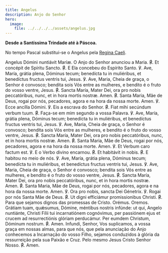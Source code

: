```yaml
---
title: Angelus
description: Anjo do Senhor
hero:
  image:
    file: ../../../../assets/angelus.jpg
---
```


**Desde a Santíssima Trindade até à Páscoa.**

No tempo Pascal substitui-se o Angelus pela [Regina Caeli](/devocionario/antifonas/reginacaeli).

<div class="side-by-side not-content">
  <span class="text-justify">Angelus Dómini nuntiávit Maríæ.</span>
  <span class="text-justify">O Anjo do Senhor anunciou a Maria.</span>
  <span class="text-justify">
    <span class="text-red-500">℟.</span> Et concépit de Spíritu Sancto.
  </span>
  <span class="text-justify">
    <span class="text-red-500">℟.</span> E Ela concebeu do Espírito Santo.
  </span>
  <span class="text-justify">
    ℣. Ave, María, grátia plena, Dóminus tecum; benedícta tu in muliéribus, et
    benedíctus fructus ventris tui, Jesus.
  </span>
  <span class="text-justify">
    ℣. Ave, Maria, Cheia de graça, o Senhor é convosco; bendita sois Vós entre
    as mulheres, e bendito é o fruto do vosso ventre, Jesus.
  </span>
  <span class="text-justify">
    <span class="text-red-500">℟.</span> Sancta María, Mater Dei, ora pro nobis
    peccatóribus, nunc, et in hora mortis nostræ. Amen.
  </span>
  <span class="text-justify">
    <span class="text-red-500">℟.</span> Santa Maria, Mãe de Deus, rogai por
    nós, pecadores, agora e na hora da nossa morte. Amen.
  </span>
  <span class="text-justify">℣. Ecce ancílla Dómini.</span>
  <span class="text-justify">℣. Eis a escrava do Senhor.</span>
  <span class="text-justify">
    <span class="text-red-500">℟.</span> Fiat mihi secúndum verbum tuum.
  </span>
  <span class="text-justify">
    <span class="text-red-500">℟.</span> Faça-se em mim segundo a vossa Palavra.
  </span>
  <span class="text-justify">
    ℣. Ave, María, grátia plena, Dóminus tecum; benedícta tu in muliéribus, et
    benedíctus fructus ventris tui, Jesus.
  </span>
  <span class="text-justify">
    ℣. Ave, Maria, Cheia de graça, o Senhor é convosco; bendita sois Vós entre
    as mulheres, e bendito é o fruto do vosso ventre, Jesus.
  </span>
  <span class="text-justify">
    <span class="text-red-500">℟.</span> Sancta María, Mater Dei, ora pro nobis
    peccatóribus, nunc, et in hora mortis nostræ. Amen.
  </span>
  <span class="text-justify">
    <span class="text-red-500">℟.</span> Santa Maria, Mãe de Deus, rogai por
    nós, pecadores, agora e na hora da nossa morte. Amen.
  </span>
  <span class="text-justify">℣. Et Verbum caro factum est.</span>
  <span class="text-justify">℣. E o Verbo divino encarnou.</span>
  <span class="text-justify">
    <span class="text-red-500">℟.</span> Et habitávit in nobis.
  </span>
  <span class="text-justify">
    <span class="text-red-500">℟.</span> E habitou no meio de nós.
  </span>
  <span class="text-justify">
    ℣. Ave, María, grátia plena, Dóminus tecum; benedícta tu in muliéribus, et
    benedíctus fructus ventris tui, Jesus.
  </span>
  <span class="text-justify">
    ℣. Ave, Maria, Cheia de graça, o Senhor é convosco; bendita sois Vós entre
    as mulheres, e bendito é o fruto do vosso ventre, Jesus.
  </span>
  <span class="text-justify">
    <span class="text-red-500">℟.</span> Sancta María, Mater Dei, ora pro nobis
    peccatóribus, nunc, et in hora mortis nostræ. Amen.
  </span>
  <span class="text-justify">
    <span class="text-red-500">℟.</span> Santa Maria, Mãe de Deus, rogai por
    nós, pecadores, agora e na hora da nossa morte. Amen.
  </span>
  <span class="text-justify">℣. Ora pro nobis, sancta Dei Génetríx.</span>
  <span class="text-justify">℣. Rogai por nós Santa Mãe de Deus.</span>
  <span class="text-justify">
    <span class="text-red-500">℟.</span> Ut digni efficiámur promissionibus
    Christi.
  </span>
  <span class="text-justify">
    <span class="text-red-500">℟.</span> Para que sejamos dignos das promessas
    de Cristo.
  </span>
  <span class="text-red-500 text-center">Orémus.</span>
  <span class="text-red-500 text-center">Oremos.</span>
  <span class="text-justify">
    Grátiam tuam, quǽsumus, Dómine, méntibus nostris infúnde: ut qui, Angelo
    nuntiánte, Christi Fílii tui incarnatiónem cognóvimus, per passiónem ejus et
    crucem ad resurrectiónis glóriam perducámur. Per eumdem Christum, Dóminum
    nostrum. <span class="text-red-500">℟.</span> Amen.
  </span>
  <span class="text-justify">
    Infundi, Senhor, Vos suplicamos, a vossa graça em nossas almas, para que
    nós, que pela anunciação do Anjo conhecemos a Incarnação do vosso Filho,
    sejamos conduzidos à glória da ressurreição pela sua Paixão e Cruz. Pelo
    mesmo Jesus Cristo Senhor Nosso.
    <span class="text-red-500">℟.</span> Amen.
  </span>
</div>
